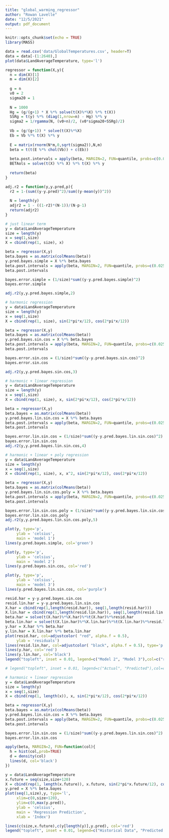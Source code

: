 ```yaml
---
title: "global_warming_regressor"
author: "Rowan Lavelle"
date: "12/5/2021"
output: pdf_document
---
```


```r
knitr::opts_chunk$set(echo = TRUE)
library(MASS)
```

```r
data = read.csv('data/GlobalTemperatures.csv', header=T)
data = data[-(1:2640),]
plot(data$LandAverageTemperature, type='l')
```


```r
regressor = function(X,y){
  n = dim(X)[1]
  m = dim(X)[2]
  
  g = n
  v0 = 2
  sigma20 = 1
  
  N = 1000
  Hg = (g/(g+1) * X %*% solve(t(X)%*%X) %*% t(X))
  SSRg = t(y) %*% (diag(1,nrow=n) - Hg) %*% y
  sigma2 = 1/rgamma(N, (v0+n)/2, (v0*sigma20+SSRg)/2)
  
  Vb = (g/(g+1)) * solve(t(X)%*%X)
  Eb = Vb %*% t(X) %*% y
  
  E = matrix(rnorm(N*m,0,sqrt(sigma2)),N,m)
  beta = t(t(E %*% chol(Vb)) + c(Eb))
  
  beta.post.intervals = apply(beta, MARGIN=2, FUN=quantile, probs=c(0.025, 0.5, 0.975))
  BETAols = solve(t(X) %*% X) %*% t(X) %*% y
  
  return(beta)
}
```

```r
adj.r2 = function(y,y.pred,p){
  r2 = 1-(sum((y-y.pred)^2)/sum((y-mean(y))^2))
  
  N = length(y)
  adjr2 = 1 - ((1-r2)*(N-1))/(N-p-1)
  return(adjr2)
}
```

```r
# just linear term
y = data$LandAverageTemperature
size = length(y)
x = seq(1,size)
X = cbind(rep(1, size), x)

beta = regressor(X,y)
beta.bayes = as.matrix(colMeans(beta))
y.pred.bayes.simple = X %*% beta.bayes
beta.post.intervals = apply(beta, MARGIN=2, FUN=quantile, probs=c(0.025, 0.5, 0.975))
beta.post.intervals

bayes.error.simple = (1/size)*sum((y-y.pred.bayes.simple)^2)
bayes.error.simple

adj.r2(y,y.pred.bayes.simple,2)

# harmonic regression
y = data$LandAverageTemperature
size = length(y)
x = seq(1,size)
X = cbind(rep(1, size), sin(2*pi*x/12), cos(2*pi*x/12))

beta = regressor(X,y)
beta.bayes = as.matrix(colMeans(beta))
y.pred.bayes.sin.cos = X %*% beta.bayes
beta.post.intervals = apply(beta, MARGIN=2, FUN=quantile, probs=c(0.025, 0.5, 0.975))
beta.post.intervals

bayes.error.sin.cos = (1/size)*sum((y-y.pred.bayes.sin.cos)^2)
bayes.error.sin.cos

adj.r2(y,y.pred.bayes.sin.cos,3)

# harmonic + linear regression
y = data$LandAverageTemperature
size = length(y)
x = seq(1,size)
X = cbind(rep(1, size), x, sin(2*pi*x/12), cos(2*pi*x/12))

beta = regressor(X,y)
beta.bayes = as.matrix(colMeans(beta))
y.pred.bayes.lin.sin.cos = X %*% beta.bayes
beta.post.intervals = apply(beta, MARGIN=2, FUN=quantile, probs=c(0.025, 0.5, 0.975))
beta.post.intervals

bayes.error.lin.sin.cos = (1/size)*sum((y-y.pred.bayes.lin.sin.cos)^2)
bayes.error.lin.sin.cos
adj.r2(y,y.pred.bayes.lin.sin.cos,4)

# harmonic + linear + poly regression
y = data$LandAverageTemperature
size = length(y)
x = seq(1,size)
X = cbind(rep(1, size), x, x^2, sin(2*pi*x/12), cos(2*pi*x/12))

beta = regressor(X,y)
beta.bayes = as.matrix(colMeans(beta))
y.pred.bayes.lin.sin.cos.poly = X %*% beta.bayes
beta.post.intervals = apply(beta, MARGIN=2, FUN=quantile, probs=c(0.025, 0.5, 0.975))
beta.post.intervals

bayes.error.lin.sin.cos.poly = (1/size)*sum((y-y.pred.bayes.lin.sin.cos.poly)^2)
bayes.error.lin.sin.cos.poly
adj.r2(y,y.pred.bayes.lin.sin.cos.poly,5)

```


```r
plot(y, type='p',
     ylab = 'celsius',
     main = 'model 1')
lines(y.pred.bayes.simple, col='green')

plot(y, type='p',
     ylab = 'celsius',
     main = 'model 2')
lines(y.pred.bayes.sin.cos, col='red')

plot(y, type='p',
     ylab = 'celsius',
     main = 'model 3')
lines(y.pred.bayes.lin.sin.cos, col='purple')
```

```r
resid.har = y-y.pred.bayes.sin.cos
resid.lin.har = y-y.pred.bayes.lin.sin.cos
X.har = cbind(rep(1,length(resid.har)), seq(1,length(resid.har)))
X.lin.har = cbind(rep(1,length(resid.lin.har)), seq(1,length(resid.lin.har)))
beta.har = solve(t(X.har)%*%X.har)%*%t(X.har)%*%resid.har
beta.lin.har = solve(t(X.lin.har)%*%X.lin.har)%*%t(X.lin.har)%*%resid.lin.har
y.har = X.har %*% beta.har
y.lin.har = X.lin.har %*% beta.lin.har
plot(resid.har, col=adjustcolor( "red", alpha.f = 0.5),
     ylab = 'residuals')
lines(resid.lin.har, col=adjustcolor( "black", alpha.f = 0.5), type='p')
lines(y.har, col='red')
lines(y.lin.har, col='black')
legend("topleft", inset = 0.01, legend=c("Model 2", "Model 3"),col=c("red", "black"), lty = 1:2)
```
```r
# legend("topleft", inset = 0.01, legend=c("Actual", "Predicted"),col=c("green", "blue"), lty = 1:2)
```

```r
# harmonic + linear regression
y = data$LandAverageTemperature
size = length(y)
x = seq(1,size)
X = cbind(rep(1, length(x)), x, sin(2*pi*x/12), cos(2*pi*x/12))

beta = regressor(X,y)
beta.bayes = as.matrix(colMeans(beta))
y.pred.bayes.lin.sin.cos = X %*% beta.bayes
beta.post.intervals = apply(beta, MARGIN=2, FUN=quantile, probs=c(0.025, 0.5, 0.975))
beta.post.intervals

bayes.error.lin.sin.cos = (1/size)*sum((y-y.pred.bayes.lin.sin.cos)^2)
bayes.error.lin.sin.cos
```

```r
apply(beta, MARGIN=2, FUN=function(col){
  h = hist(col,prob=TRUE)
  d = density(col)
  lines(d, col='black')
})
```

```r
y = data$LandAverageTemperature
x.future = seq(size,size+120)
X = cbind(rep(1, length(x.future)), x.future, sin(2*pi*x.future/12), cos(2*pi*x.future/12))
y.pred = X %*% beta.bayes
plot(seq(1,size),y, type='l',
     xlim=c(0,size+120),
     ylim=c(0,max(y.pred)),
     ylab = 'celsius',
     main = 'Regression Prediction',
     xlab = 'Index')

lines(c(size,x.future),c(y[length(y)],y.pred), col='red')
legend("topleft", inset = 0.01, legend=c("Historical Data", "Predicted Data"),col=c("black", "red"), lty = 1:2)
```










